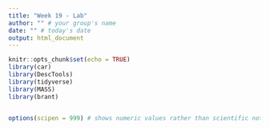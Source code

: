 ```yaml
---
title: "Week 19 - Lab"
author: "" # your group's name
date: "" # today's date
output: html_document
---
```


```r
knitr::opts_chunk$set(echo = TRUE)
library(car)
library(DescTools) 
library(tidyverse)
library(MASS)
library(brant)


options(scipen = 999) # shows numeric values rather than scientific notations in the output. 
```
